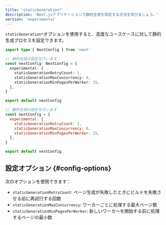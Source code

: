 ```yaml
---
title: 'staticGeneration*'
description: 'Next.jsアプリケーションで静的生成を設定する方法を学びましょう。'
version: 'experimental'
---
```


`staticGeneration*`オプションを使用すると、高度なユースケースに対して静的生成プロセスを設定できます。

<Tabs>
<TabItem value="ts" label="TypeScript">

```ts title="next.config.ts" switcher
import type { NextConfig } from 'next'

// 静的生成の設定を行います
const nextConfig: NextConfig = {
  experimental: {
    staticGenerationRetryCount: 1,
    staticGenerationMaxConcurrency: 8,
    staticGenerationMinPagesPerWorker: 25,
  },
}

export default nextConfig
```

</TabItem>
<TabItem value="js" label="JavaScript">

```js title="next.config.js" switcher
// 静的生成の設定を行います
const nextConfig = {
  experimental: {
    staticGenerationRetryCount: 1,
    staticGenerationMaxConcurrency: 8,
    staticGenerationMinPagesPerWorker: 25,
  },
}

export default nextConfig
```

</TabItem>
</Tabs>

## 設定オプション {#config-options}

次のオプションを使用できます：

- `staticGenerationRetryCount`: ページ生成が失敗したときにビルドを失敗させる前に再試行する回数
- `staticGenerationMaxConcurrency`: ワーカーごとに処理する最大ページ数
- `staticGenerationMinPagesPerWorker`: 新しいワーカーを開始する前に処理するページの最小数
